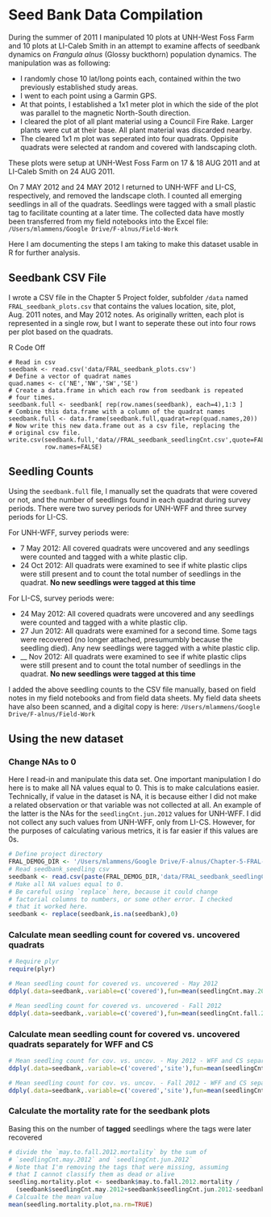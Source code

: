 Seed Bank Data Compilation
========================================================

During the summer of 2011 I manipulated 10 plots at UNH-West Foss Farm and
10 plots at LI-Caleb Smith in an attempt to examine affects of seedbank
dynamics on *Frangula alnus* (Glossy buckthorn) population dynamics.
The manipulation was as following:

* I randomly chose 10 lat/long points each, contained within the 
two previously established study areas.
* I went to each point using a Garmin GPS.
* At that points, I established a 1x1 meter plot in which the side
of the plot was parallel to the magnetic North-South direction.
* I cleared the plot of all plant material using a Council Fire Rake.
Larger plants were cut at their base. All plant material was discarded
nearby. 
* The cleared 1x1 m plot was seperated into four quadrats. Oppisite 
quadrats were selected at random and covered with landscaping cloth.

These plots were setup at UNH-West Foss Farm on 17 & 18 AUG 2011 and
at LI-Caleb Smith on 24 AUG 2011.

On 7 MAY 2012 and 24 MAY 2012 I returned to UNH-WFF and LI-CS, respectively,
and removed the landscape cloth. I counted all emerging seedlings in all 
of the quadrats. Seedlings were tagged with a small plastic tag to facilitate
counting at a later time. The collected data have mostly been transferred 
from my field notebooks into the Excel file:
`/Users/mlammens/Google Drive/F-alnus/Field-Work`

Here I am documenting the steps I am taking to make this dataset usable
in R for further analysis.

## Seedbank CSV File

I wrote a CSV file in the Chapter 5 Project folder, 
subfolder `/data` named `FRAL_seedbank_plots.csv` that 
contains the values location, site, plot, Aug. 2011 notes, and May 2012 notes. As originally written,
each plot is represented in a single row, but I want to seperate these
out into four rows per plot based on the quadrats.

R Code Off
```
# Read in csv
seedbank <- read.csv('data/FRAL_seedbank_plots.csv')
# Define a vector of quadrat names
quad.names <- c('NE','NW','SW','SE')
# Create a data.frame in which each row from seedbank is repeated
# four times.
seedbank.full <- seedbank[ rep(row.names(seedbank), each=4),1:3 ]
# Combine this data.frame with a column of the quadrat names
seedbank.full <- data.frame(seedbank.full,quadrat=rep(quad.names,20))
# Now write this new data.frame out as a csv file, replacing the 
# original csv file.
write.csv(seedbank.full,'data//FRAL_seedbank_seedlingCnt.csv',quote=FALSE,
          row.names=FALSE)
```

## Seedling Counts

Using the `seedbank.full` file, I manually set the quadrats that 
were covered or not, and the number of seedlings found in each quadrat
during survey periods. There were two survey periods for UNH-WFF and three
survey periods for LI-CS. 

For UNH-WFF, survey periods were:

* 7 May 2012: All covered quadrats were uncovered and any seedlings were
counted and tagged with a white plastic clip.
* 24 Oct 2012: All quadrats were examined to see if white plastic clips
were still present and to count the total number of seedlings in the quadrat.
**No new seedlings were tagged at this time**

For LI-CS, survey periods were:

* 24 May 2012: All covered quadrats were uncovered and any seedlings were
counted and tagged with a white plastic clip.
* 27 Jun 2012: All quadrats were examined for a second time. Some tags were
recovered (no longer attached, presumumbly because the seedling died). Any new
seedlings were tagged with a white plastic clip.
* __ Nov 2012: All quadrats were examined to see if white plastic clips
were still present and to count the total number of seedlings in the quadrat.
**No new seedlings were tagged at this time**

I added the above seedling counts to the CSV file manually, based on
field notes in my field notebooks and from field data sheets. My field
data sheets have also been scanned, and a digital copy is here:
`/Users/mlammens/Google Drive/F-alnus/Field-Work`

## Using the new dataset

### Change NAs to 0

Here I read-in and manipulate this data set. One important manipulation I do
here is to make all NA values equal to 0. This is to make calculations easier.
Technically, if value in the dataset is NA, it is because either I did not 
make a related observation or that variable was not collected at all. An
example of the latter is the NAs for the `seedlingCnt.jun.2012` values for 
UNH-WFF. I did not collect any such values from UNH-WFF, only from LI-CS.
However, for the purposes of calculating various metrics, it is far easier if
this values are 0s.

```r
# Define project directory
FRAL_DEMOG_DIR <- '/Users/mlammens/Google Drive/F-alnus/Chapter-5-FRAL-Demography/'
# Read seedbank_seedling csv
seedbank <- read.csv(paste(FRAL_DEMOG_DIR,'data/FRAL_seedbank_seedlingCnt.csv',sep=''))
# Make all NA values equal to 0.
# Be careful using `replace` here, because it could change
# factorial columns to numbers, or some other error. I checked 
# that it worked here.
seedbank <- replace(seedbank,is.na(seedbank),0)
```

### Calculate mean seedling count for covered vs. uncovered quadrats

```r
# Require plyr
require(plyr)

# Mean seedling count for covered vs. uncovered - May 2012
ddply(.data=seedbank,.variable=c('covered'),fun=mean(seedlingCnt.may.2012),summarize)

# Mean seedling count for covered vs. uncovered - Fall 2012
ddply(.data=seedbank,.variable=c('covered'),fun=mean(seedlingCnt.fall.2012),summarize)
```

### Calculate mean seedling count for covered vs. uncovered quadrats separately for WFF and CS

```r
# Mean seedling count for cov. vs. uncov. - May 2012 - WFF and CS separately
ddply(.data=seedbank,.variable=c('covered','site'),fun=mean(seedlingCnt.may.2012),summarize)

# Mean seedling count for cov. vs. uncov. - Fall 2012 - WFF and CS separately
ddply(.data=seedbank,.variable=c('covered','site'),fun=mean(seedlingCnt.fall.2012),summarize)
```

### Calculate the mortality rate for the seedbank plots

Basing this on the number of **tagged** seedlings where the tags were later recovered

```r
# divide the `may.to.fall.2012.mortality` by the sum of 
# `seedlingCnt.may.2012` and `seedlingCnt.jun.2012`
# Note that I'm removing the tags that were missing, assuming
# that I cannot classify them as dead or alive
seedling.mortality.plot <- seedbank$may.to.fall.2012.mortality /
  (seedbank$seedlingCnt.may.2012+seedbank$seedlingCnt.jun.2012-seedbank$may.to.fall.2012.missing)
# Calcualte the mean value
mean(seedling.mortality.plot,na.rm=TRUE)
```

